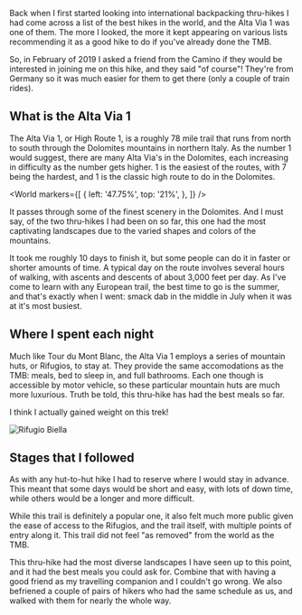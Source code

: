 Back when I first started looking into international backpacking thru-hikes I
had come across a list of the best hikes in the world, and the Alta Via 1 was
one of them. The more I looked, the more it kept appearing on various lists
recommending it as a good hike to do if you've already done the TMB.

So, in February of 2019 I asked a friend from the Camino if they would be
interested in joining me on this hike, and they said "of course"! They're from
Germany so it was much easier for them to get there (only a couple of train
rides).

## What is the Alta Via 1

The Alta Via 1, or High Route 1, is a roughly 78 mile trail that runs from north
to south through the Dolomites mountains in northern Italy. As the number 1
would suggest, there are many Alta Via's in the Dolomites, each increasing in
difficulty as the number gets higher. 1 is the easiest of the routes, with 7
being the hardest, and 1 is the classic high route to do in the Dolomites.

<World
  markers={[
    {
      left: '47.75%',
      top: '21%',
    },
  ]}
/>

It passes through some of the finest scenery in the Dolomites. And I must say,
of the two thru-hikes I had been on so far, this one had the most captivating
landscapes due to the varied shapes and colors of the mountains.

It took me roughly 10 days to finish it, but some people can do it in faster or
shorter amounts of time. A typical day on the route involves several hours of
walking, with ascents and descents of about 3,000 feet per day. As I've come
to learn with any European trail, the best time to go is the summer, and that's
exactly when I went: smack dab in the middle in July when it was at it's most
busiest.

## Where I spent each night

Much like Tour du Mont Blanc, the Alta Via 1 employs a series of mountain huts,
or Rifugios, to stay at. They provide the same accomodations as the TMB:
meals, bed to sleep in, and full bathrooms. Each one though is accessible by
motor vehicle, so these particular mountain huts are much more luxurious. Truth
be told, this thru-hike has had the best meals so far.

I think I actually gained weight on this trek!

![Rifugio Biella](2019/07/16/822d9b1d-14e7-440f-8184-8e2c595e91a6.jpeg)

## Stages that I followed

As with any hut-to-hut hike I had to reserve where I would stay in advance. This
meant that some days would be short and easy, with lots of down time, while
others would be a longer and more difficult.

<Stages />

While this trail is definitely a popular one, it also felt much more public
given the ease of access to the Rifugios, and the trail itself, with multiple
points of entry along it. This trail did not feel "as removed" from the world
as the TMB.

This thru-hike had the most diverse landscapes I have seen up to this point, and
it had the best meals you could ask for. Combine that with having a good friend
as my travelling companion and I couldn't go wrong. We also befriened a couple
of pairs of hikers who had the same schedule as us, and walked with them for
nearly the whole way.
